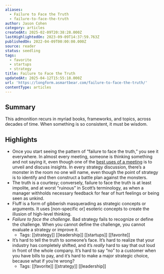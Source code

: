 ```yaml
---
aliases:
  - Failure to Face the Truth
  - failure-to-face-the-truth
author: Jason Cohen
category: articles
createdAt: 2025-02-09T20:38:28.000Z
lastHighlightedOn: 2023-09-09T14:37:59.763Z
publishedOn: 2022-04-09T00:00:00.000Z
source: reader
status: seedling
tags:
  - favorite
  - startups
  - strategy
title: Failure to Face the Truth
updatedAt: 2025-04-12T15:55:18.000Z
url: 'https://longform.asmartbear.com/failure-to-face-the-truth/'
contentType: articles
---
```

## Summary

This admonition recurs in myriad books, frameworks, and topics, across decades of time. When something is so consistent, it must be wisdom.

## Highlights

- Once you start seeing the pattern of “failure to face the truth,” you see it everywhere. In almost every meeting, someone is thinking something and not saying it, even though one of the [best uses of a meeting](https://longform.asmartbear.com/productive-meeting-activities/) is to unveil and discuss insights. In every strategy discussion, there’s a monster in the room no one will name, even though the point of strategy is to identify and then construct a battle plan against the monsters.
- The truth is a courtesy; conversely, failure to face the truth is at least impolite, and at worst “ruinous” in Scott’s terminology, as when a manager withholds necessary feedback for fear of hurt feelings or being seen as unkind.
- Fluff is a form of gibberish masquerading as strategic concepts or arguments. It uses [non-specific or] esoteric concepts to create the illusion of high-level thinking.
- _Failure to face the challenge._ Bad strategy fails to recognize or define the challenge. When you cannot define the challenge, you cannot evaluate a strategy or improve it.
    - Tags: [[strategy]] [[leadership]] [[startups]] [[favorite]]
- It’s hard to tell the truth to someone’s face. It’s hard to realize that your industry has completely shifted, and it’s _really_ hard to say that out loud in front of the whole company. It’s hard to say “no” to a customer when you have bills to pay, and it’s hard to make a major strategic choice, because what if you’re wrong?
    - Tags: [[favorite]] [[strategy]] [[leadership]]
